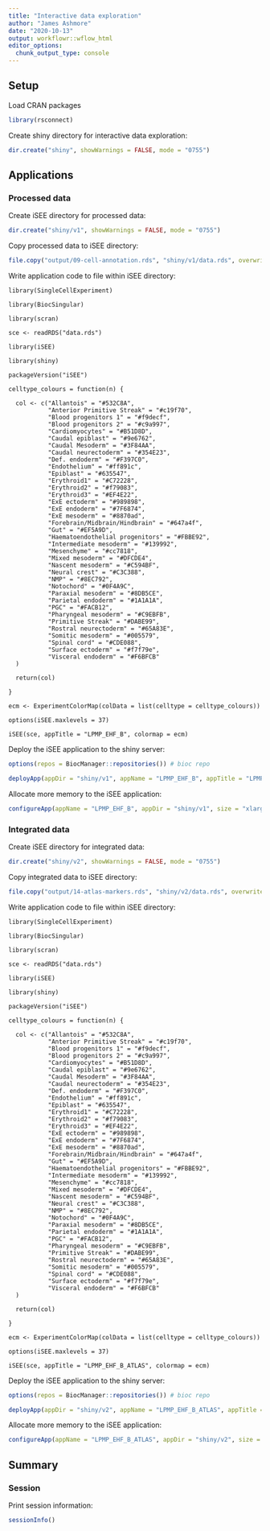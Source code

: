 ```yaml
---
title: "Interactive data exploration"
author: "James Ashmore"
date: "2020-10-13"
output: workflowr::wflow_html
editor_options:
  chunk_output_type: console
---
```


## Setup

Load CRAN packages

```r
library(rsconnect)
```

Create shiny directory for interactive data exploration:

```r
dir.create("shiny", showWarnings = FALSE, mode = "0755")
```

## Applications

### Processed data

Create iSEE directory for processed data:

```r
dir.create("shiny/v1", showWarnings = FALSE, mode = "0755")
```

Copy processed data to iSEE directory:

```r
file.copy("output/09-cell-annotation.rds", "shiny/v1/data.rds", overwrite = TRUE)
```

Write application code to file within iSEE directory:

```cat
library(SingleCellExperiment)

library(BiocSingular)

library(scran)

sce <- readRDS("data.rds")

library(iSEE)

library(shiny)

packageVersion("iSEE")

celltype_colours = function(n) {

  col <- c("Allantois" = "#532C8A",
           "Anterior Primitive Streak" = "#c19f70",
           "Blood progenitors 1" = "#f9decf",
           "Blood progenitors 2" = "#c9a997",
           "Cardiomyocytes" = "#B51D8D",
           "Caudal epiblast" = "#9e6762",
           "Caudal Mesoderm" = "#3F84AA",
           "Caudal neurectoderm" = "#354E23",
           "Def. endoderm" = "#F397C0",
           "Endothelium" = "#ff891c",
           "Epiblast" = "#635547",
           "Erythroid1" = "#C72228",
           "Erythroid2" = "#f79083",
           "Erythroid3" = "#EF4E22",
           "ExE ectoderm" = "#989898",
           "ExE endoderm" = "#7F6874",
           "ExE mesoderm" = "#8870ad",
           "Forebrain/Midbrain/Hindbrain" = "#647a4f",
           "Gut" = "#EF5A9D",
           "Haematoendothelial progenitors" = "#FBBE92",
           "Intermediate mesoderm" = "#139992",
           "Mesenchyme" = "#cc7818",
           "Mixed mesoderm" = "#DFCDE4",
           "Nascent mesoderm" = "#C594BF",
           "Neural crest" = "#C3C388",
           "NMP" = "#8EC792",
           "Notochord" = "#0F4A9C",
           "Paraxial mesoderm" = "#8DB5CE",
           "Parietal endoderm" = "#1A1A1A",
           "PGC" = "#FACB12",
           "Pharyngeal mesoderm" = "#C9EBFB",
           "Primitive Streak" = "#DABE99",
           "Rostral neurectoderm" = "#65A83E",
           "Somitic mesoderm" = "#005579",
           "Spinal cord" = "#CDE088",
           "Surface ectoderm" = "#f7f79e",
           "Visceral endoderm" = "#F6BFCB"
  )

  return(col)

}

ecm <- ExperimentColorMap(colData = list(celltype = celltype_colours))

options(iSEE.maxlevels = 37)

iSEE(sce, appTitle = "LPMP_EHF_B", colormap = ecm)
```

Deploy the iSEE application to the shiny server:

```r
options(repos = BiocManager::repositories()) # bioc repo

deployApp(appDir = "shiny/v1", appName = "LPMP_EHF_B", appTitle = "LPMP_EHF_B", launch.browser = FALSE, forceUpdate = TRUE)
```

Allocate more memory to the iSEE application:

```r
configureApp(appName = "LPMP_EHF_B", appDir = "shiny/v1", size = "xlarge")
```

### Integrated data

Create iSEE directory for integrated data:

```r
dir.create("shiny/v2", showWarnings = FALSE, mode = "0755")
```

Copy integrated data to iSEE directory:

```r
file.copy("output/14-atlas-markers.rds", "shiny/v2/data.rds", overwrite = TRUE)
```

Write application code to file within iSEE directory:

```cat
library(SingleCellExperiment)

library(BiocSingular)

library(scran)

sce <- readRDS("data.rds")

library(iSEE)

library(shiny)

packageVersion("iSEE")

celltype_colours = function(n) {

  col <- c("Allantois" = "#532C8A",
           "Anterior Primitive Streak" = "#c19f70",
           "Blood progenitors 1" = "#f9decf",
           "Blood progenitors 2" = "#c9a997",
           "Cardiomyocytes" = "#B51D8D",
           "Caudal epiblast" = "#9e6762",
           "Caudal Mesoderm" = "#3F84AA",
           "Caudal neurectoderm" = "#354E23",
           "Def. endoderm" = "#F397C0",
           "Endothelium" = "#ff891c",
           "Epiblast" = "#635547",
           "Erythroid1" = "#C72228",
           "Erythroid2" = "#f79083",
           "Erythroid3" = "#EF4E22",
           "ExE ectoderm" = "#989898",
           "ExE endoderm" = "#7F6874",
           "ExE mesoderm" = "#8870ad",
           "Forebrain/Midbrain/Hindbrain" = "#647a4f",
           "Gut" = "#EF5A9D",
           "Haematoendothelial progenitors" = "#FBBE92",
           "Intermediate mesoderm" = "#139992",
           "Mesenchyme" = "#cc7818",
           "Mixed mesoderm" = "#DFCDE4",
           "Nascent mesoderm" = "#C594BF",
           "Neural crest" = "#C3C388",
           "NMP" = "#8EC792",
           "Notochord" = "#0F4A9C",
           "Paraxial mesoderm" = "#8DB5CE",
           "Parietal endoderm" = "#1A1A1A",
           "PGC" = "#FACB12",
           "Pharyngeal mesoderm" = "#C9EBFB",
           "Primitive Streak" = "#DABE99",
           "Rostral neurectoderm" = "#65A83E",
           "Somitic mesoderm" = "#005579",
           "Spinal cord" = "#CDE088",
           "Surface ectoderm" = "#f7f79e",
           "Visceral endoderm" = "#F6BFCB"
  )

  return(col)

}

ecm <- ExperimentColorMap(colData = list(celltype = celltype_colours))

options(iSEE.maxlevels = 37)

iSEE(sce, appTitle = "LPMP_EHF_B_ATLAS", colormap = ecm)
```

Deploy the iSEE application to the shiny server:

```r
options(repos = BiocManager::repositories()) # bioc repo

deployApp(appDir = "shiny/v2", appName = "LPMP_EHF_B_ATLAS", appTitle = "LPMP_EHF_B_ATLAS", launch.browser = FALSE, forceUpdate = TRUE)
```

Allocate more memory to the iSEE application:

```r
configureApp(appName = "LPMP_EHF_B_ATLAS", appDir = "shiny/v2", size = "xlarge")
```

## Summary

### Session

Print session information:

```r
sessionInfo()
```
